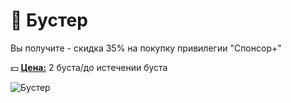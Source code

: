 # 🤩 Бустер

Вы получите - скидка 35% на покупку привилегии "Спонсор+"

💵 <ins>**Цена:**</ins> 2 буста/до истечении буста

![Бустер](/assets/donations/booster.webp)

